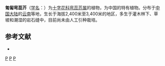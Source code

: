 {{Speciesbox 
| taxon = Loxostemon repens
| authority = (Franch.) Hand.-Mazz.
}}

'''匍匐弯蕊芥'''（[[学名|学名]]：{{lang|la|''Loxostemon repens''}}）为[[十字花科|十字花科]][[弯蕊芥属|弯蕊芥属]]的植物，为中国的特有植物。分布于[[中国大陆|中国大陆]]的[[云南|云南]]等地，生长于海拔2,400米至3,400米的地区，多生于灌木林下、草坡和潮湿的岩石缝中，目前尚未由人工引种栽培。

== 参考文献 ==
<div class="references-small">
* {{cite web| url =http://www.bioinfo.cn/db05/KmzwSpecies.php?action=view&id=7113| title =匍匐弯蕊芥| work =《中国高等植物数据库全库》| publisher =中国科学院微生物研究所| author =昆明植物研究所| accessdate =2009-02-24| deadurl =yes| archiveurl =https://web.archive.org/web/20160305062835/http://www.bioinfo.cn/db05/KmzwSpecies.php?action=view&id=7113| archivedate =2016-03-05}}
</div>
{{Taxonbar}}

[[Category:弯蕊芥属|P]]
[[Category:中國特有植物|P]]
[[Category:云南植物|P]]